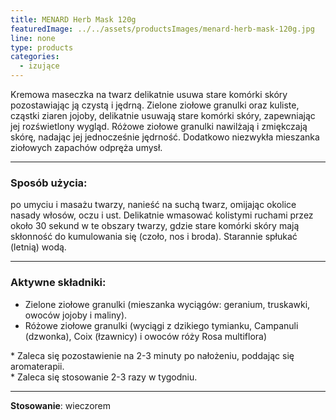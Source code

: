 ```yaml
---
title: MENARD Herb Mask 120g
featuredImage: ../../assets/productsImages/menard-herb-mask-120g.jpg
line: none
type: products
categories:
  - izujące
---
```


Kremowa maseczka na twarz delikatnie usuwa stare komórki skóry pozostawiając
ją czystą i jędrną. Zielone ziołowe granulki oraz kuliste, cząstki ziaren
jojoby, delikatnie usuwają stare komórki skóry, zapewniając jej rozświetlony
wygląd. Różowe ziołowe granulki nawilżają i zmiękczają skórę, nadając jej
jednocześnie jędrność. Dodatkowo niezwykła mieszanka ziołowych zapachów
odpręża umysł.

---

### Sposób użycia:

po umyciu i masażu twarzy, nanieść na suchą twarz, omijając okolice nasady
włosów, oczu i ust. Delikatnie wmasować kolistymi ruchami przez około 30
sekund w te obszary twarzy, gdzie stare komórki skóry mają skłonność do
kumulowania się (czoło, nos i broda). Starannie spłukać (letnią) wodą.

---

### Aktywne składniki:

- Zielone ziołowe granulki (mieszanka wyciągów: geranium, truskawki, owoców jojoby i maliny).
- Różowe ziołowe granulki (wyciągi z dzikiego tymianku, Campanuli (dzwonka), Coix (łzawnicy) i owoców róży Rosa multiflora)

\* Zaleca się pozostawienie na 2-3 minuty po nałożeniu, poddając się aromaterapii.<br /> \* Zaleca się stosowanie 2-3 razy w tygodniu.

---

**Stosowanie**: wieczorem
